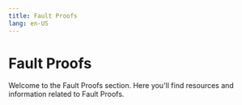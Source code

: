 ```yaml
---
title: Fault Proofs
lang: en-US
---
```



# Fault Proofs

Welcome to the Fault Proofs section. Here you'll find resources and information related to Fault Proofs.

<Cards>
  <Card title="Fault proof vm: cannon" href="/stack/protocol/fault-proofs/cannon" />
  <Card title="Op Challenger explainer" href="/stack/protocol/fault-proofs/challenger" />
  <Card title="Fault proofs explainer" href="/stack/protocol/fault-proofs/explainer" />
  <Card title="Fp system components" href="/stack/protocol/fault-proofs/fp-components" />
  <Card title="Fault proofs mainnet security" href="/stack/protocol/fault-proofs/fp-security" />
  <Card title="Fault proof vm: mips.sol" href="/stack/protocol/fault-proofs/mips" />
</Cards>